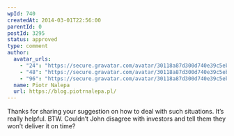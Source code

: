 ```yaml
---
wpId: 740
createdAt: 2014-03-01T22:56:00
parentId: 0
postId: 3295
status: approved
type: comment
author:
  avatar_urls:
    - "24": "https://secure.gravatar.com/avatar/30118a87d300d740e39c5eb306b274ec?s=24&d=mm&r=g"
    - "48": "https://secure.gravatar.com/avatar/30118a87d300d740e39c5eb306b274ec?s=48&d=mm&r=g"
    - "96": "https://secure.gravatar.com/avatar/30118a87d300d740e39c5eb306b274ec?s=96&d=mm&r=g"
  name: Piotr Nalepa
  url: https://blog.piotrnalepa.pl/
---
```


Thanks for sharing your suggestion on how to deal with such situations. It’s really helpful. BTW. Couldn’t John disagree with investors and tell them they won’t deliver it on time?